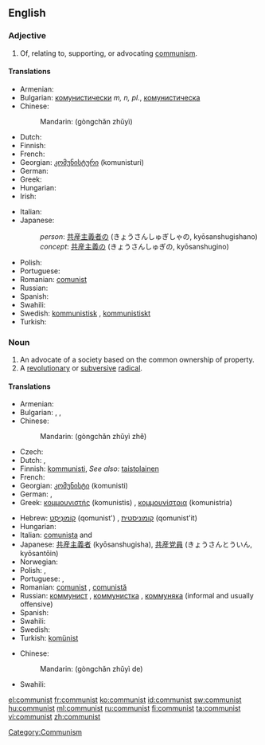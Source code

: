 {{also|Communist}}
==English==

===Adjective===
{{infl|en|adjective}}

# Of, relating to, supporting, or advocating [[communism]].

====Translations====
{{trans-top|of or relating to communism}}
* Armenian: {{t-|hy|կոմունիստական|tr=komunistakan}}
* Bulgarian: [[комунистически]] ''m, n, pl.'', [[комунистическа]] {{f}}
* Chinese:
*: Mandarin: {{zh-ts|[[共產主義]]|[[共产主义]]}} (gòngchǎn zhǔyì)
* Dutch: {{t-|nl|communistisch}}
* Finnish: {{t-|fi|kommunistinen}}
* French: {{t+|fr|communiste|m|f}}
* Georgian: [[კომუნისტური]] (komunisturi)
* German: {{t+|de|kommunistisch}}
* Greek: {{t+|el|κομμουνιστικός|m|tr=komunistikos}}
* Hungarian: {{t+|hu|kommunista}}
* Irish: {{t-|ga|cumannach}}
{{trans-mid}}
* Italian: {{t+|it|comunista|m|f}}
* Japanese:
*: ''person'': [[共産主義者]]の (きょうさんしゅぎしゃの, kyōsanshugishano)
*: ''concept'': [[共産主義]]の (きょうさんしゅぎの, kyōsanshugino)
* Polish: {{t-|pl|komunistyczny|m}}
* Portuguese: {{t+|pt|comunista|c}}
* Romanian: [[comunist]]
* Russian: {{t+|ru|коммунистический}}
* Spanish: {{t-|es|comunista|m|f}}
* Swahili: {{t+|sw|ukomunisti|xs=Swahili}}
* Swedish: [[kommunistisk]] {{c}}, [[kommunistiskt]] {{n}}
* Turkish: {{t+|tr|komünist}}
{{trans-bottom}}

===Noun===
{{en-noun}}

# An advocate of a society based on the common ownership of property.
# A [[revolutionary]] or [[subversive]] [[radical]].

====Translations====
{{trans-top|person who follows a communist or Marxist-Leninist philosophy}}
* Armenian: {{t-|hy|կոմունիստ|tr=komunist}}
* Bulgarian: {{t+|bg|комунист|m}}, {{t-|bg|комунистка|f}}, {{t+|bg|комунисти|p}}
* Chinese:
*: Mandarin: {{zh-ts|[[共產主義]][[者]]|[[共产主义]][[者]]}} (gòngchǎn zhǔyì zhě)
* Czech: {{t+|cs|komunista|f}}
* Dutch: {{t-|nl|communist|m}}, {{t-|nl|communiste|f}}
* Finnish: [[kommunisti]], ''See also:'' [[taistolainen]]
* French: {{t+|fr|communiste|m|f}}
* Georgian: [[კომუნისტი]] (komunisti)
* German: {{t+|de|Kommunist|m}}, {{t+|de|Kommunistin|f}}
* Greek: [[κομμουνιστής]] (komunistis) {{m}}, [[κομμουνίστρια]] (komunistria) {{f}}
{{trans-mid}}
* Hebrew: [[קומוניסט|קוֹמוּנִיסְט]] (qomunist') {{m}}, [[קומוניסטית]] (qomunist'it) {{f}}
* Hungarian: {{t+|hu|kommunista}}
* Italian: [[comunista]] {{m}} and {{f}}
* Japanese: [[共産主義者]] (kyōsanshugisha), [[共産党員]] (きょうさんとういん, kyōsantōin)
* Norwegian: {{t+|no|kommunist|m}}
* Polish: {{t+|pl|komunista|m}}, {{t+|pl|komunistka|f}}
* Portuguese: {{t+|pt|comunista|c}}, {{t+|pt|marxista|c}}
* Romanian: [[comunist]] {{m}}, [[comunistă]] {{f}}
* Russian: [[коммунист]] {{m}}, [[коммунистка]] {{f}}, [[коммуняка]] {{m}} (informal and usually offensive)
* Spanish: {{t-|es|comunista|m|f}}
* Swahili: {{t+|sw|ukomunisti|xs=Swahili}}
* Swedish: {{t+|sv|kommunist|c}}
* Turkish: [[komünist]]
{{trans-bottom}}

{{trans-top|revolutionary or subversive radical}}
* Chinese:
*: Mandarin: {{zh-ts|[[共產主義]]的|[[共产主义]]的}} (gòngchǎn zhǔyì de)
{{trans-mid}}
* Swahili: {{t+|sw|ukomunisti|xs=Swahili}}
{{trans-bottom}}

[[Category:Communism]]

[[el:communist]]
[[fr:communist]]
[[ko:communist]]
[[id:communist]]
[[sw:communist]]
[[hu:communist]]
[[ml:communist]]
[[ru:communist]]
[[fi:communist]]
[[ta:communist]]
[[vi:communist]]
[[zh:communist]]